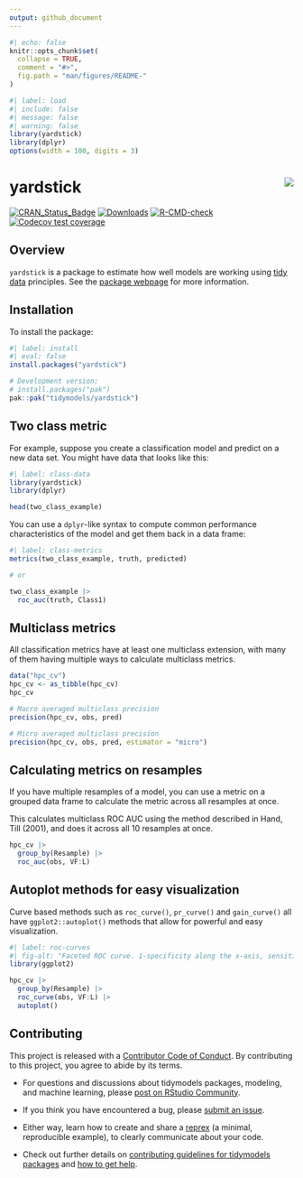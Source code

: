 ```yaml
---
output: github_document
---
```


```r
#| echo: false
knitr::opts_chunk$set(
  collapse = TRUE,
  comment = "#>",
  fig.path = "man/figures/README-"
)
```

```r
#| label: load
#| include: false
#| message: false
#| warning: false
library(yardstick)
library(dplyr)
options(width = 100, digits = 3)
```

# yardstick <img src="man/figures/logo.png" align="right"/> 

<!-- badges: start -->
[![CRAN_Status_Badge](https://www.r-pkg.org/badges/version/yardstick)](https://CRAN.R-project.org/package=yardstick)
[![Downloads](https://cranlogs.r-pkg.org/badges/yardstick)](https://CRAN.R-project.org/package=yardstick)
[![R-CMD-check](https://github.com/tidymodels/yardstick/actions/workflows/R-CMD-check.yaml/badge.svg)](https://github.com/tidymodels/yardstick/actions/workflows/R-CMD-check.yaml)
[![Codecov test coverage](https://codecov.io/gh/tidymodels/yardstick/graph/badge.svg)](https://app.codecov.io/gh/tidymodels/yardstick)
<!-- badges: end -->

## Overview

`yardstick` is a package to estimate how well models are working using [tidy data](https://doi.org/10.18637/jss.v059.i10) principles. See the [package webpage](https://yardstick.tidymodels.org/) for more information.

## Installation

To install the package:

```r
#| label: install
#| eval: false
install.packages("yardstick")

# Development version:
# install.packages("pak")
pak::pak("tidymodels/yardstick")
```

## Two class metric

For example, suppose you create a classification model and predict on a new data set. You might have data that looks like this:

```r
#| label: class-data
library(yardstick)
library(dplyr)

head(two_class_example)
```

You can use a `dplyr`-like syntax to compute common performance characteristics of the model and get them back in a data frame:

```r
#| label: class-metrics
metrics(two_class_example, truth, predicted)

# or

two_class_example |>
  roc_auc(truth, Class1)
```

## Multiclass metrics

All classification metrics have at least one multiclass extension, with many
of them having multiple ways to calculate multiclass metrics.

```r
data("hpc_cv")
hpc_cv <- as_tibble(hpc_cv)
hpc_cv
```

```r
# Macro averaged multiclass precision
precision(hpc_cv, obs, pred)

# Micro averaged multiclass precision
precision(hpc_cv, obs, pred, estimator = "micro")
```

## Calculating metrics on resamples

If you have multiple resamples of a model, you can use a metric on a grouped
data frame to calculate the metric across all resamples at once.

This calculates multiclass ROC AUC using the method described in Hand, Till (2001),
and does it across all 10 resamples at once.

```r
hpc_cv |>
  group_by(Resample) |>
  roc_auc(obs, VF:L)
```

## Autoplot methods for easy visualization

Curve based methods such as `roc_curve()`, `pr_curve()` and `gain_curve()` all
have `ggplot2::autoplot()` methods that allow for powerful and easy visualization.

```r
#| label: roc-curves
#| fig-alt: "Faceted ROC curve. 1-specificity along the x-axis, sensitivity along the y-axis. Facets include the classes F, L, M, and VF. Each facet shows 10 lines colored to correspond to a resample. All the lines are quite overlapping. With VF having the tightest and highest values."
library(ggplot2)

hpc_cv |>
  group_by(Resample) |>
  roc_curve(obs, VF:L) |>
  autoplot()
```

## Contributing

This project is released with a [Contributor Code of Conduct](https://contributor-covenant.org/version/2/0/CODE_OF_CONDUCT.html). By contributing to this project, you agree to abide by its terms.

- For questions and discussions about tidymodels packages, modeling, and machine learning, please [post on RStudio Community](https://forum.posit.co/new-topic?category_id=15&tags=tidymodels,question).

- If you think you have encountered a bug, please [submit an issue](https://github.com/tidymodels/yardstick/issues).

- Either way, learn how to create and share a [reprex](https://reprex.tidyverse.org/articles/articles/learn-reprex.html) (a minimal, reproducible example), to clearly communicate about your code.

- Check out further details on [contributing guidelines for tidymodels packages](https://www.tidymodels.org/contribute/) and [how to get help](https://www.tidymodels.org/help/).
